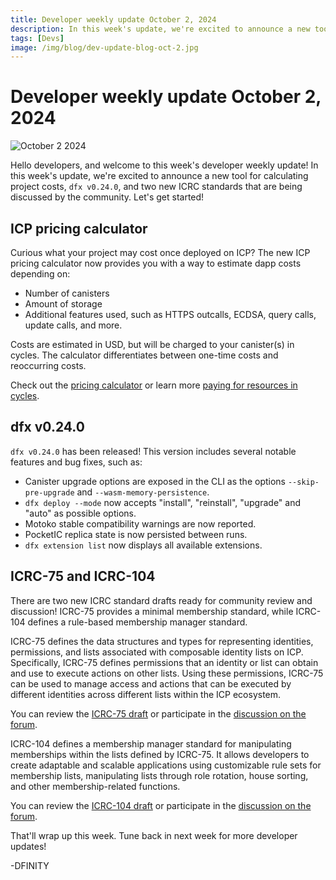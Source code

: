 ```yaml
---
title: Developer weekly update October 2, 2024
description: In this week's update, we're excited to announce a new tool for calculating project costs, `dfx v0.24.0`, and two new ICRC standards that are being discussed by the community.
tags: [Devs]
image: /img/blog/dev-update-blog-oct-2.jpg
---
```


# Developer weekly update October 2, 2024

![October 2 2024](../../static/img/blog/dev-update-blog-oct-2.jpg)

Hello developers, and welcome to this week's developer weekly update! In this week's update, we're excited to announce a new tool for calculating project costs, `dfx v0.24.0`, and two new ICRC standards that are being discussed by the community. Let's get started!

## ICP pricing calculator

Curious what your project may cost once deployed on ICP? The new ICP pricing calculator now provides you with a way to estimate dapp costs depending on:

- Number of canisters
- Amount of storage
- Additional features used, such as HTTPS outcalls, ECDSA, query calls, update calls, and more.

Costs are estimated in USD, but will be charged to your canister(s) in cycles. The calculator differentiates between one-time costs and reoccurring costs.

Check out the [pricing calculator](https://3d5wy-5aaaa-aaaag-qkhsq-cai.icp0.io/) or learn more [paying for resources in cycles](https://internetcomputer.org/docs/building-apps/essentials/gas-cost).

## dfx v0.24.0

`dfx v0.24.0` has been released! This version includes several notable features and bug fixes, such as:

- Canister upgrade options are exposed in the CLI as the options `--skip-pre-upgrade` and `--wasm-memory-persistence`.
- `dfx deploy --mode` now accepts "install", "reinstall", "upgrade" and "auto" as possible options.
- Motoko stable compatibility warnings are now reported.
- PocketIC replica state is now persisted between runs.
- `dfx extension list` now displays all available extensions.

## ICRC-75 and ICRC-104

There are two new ICRC standard drafts ready for community review and discussion! ICRC-75 provides a minimal membership standard, while ICRC-104 defines a rule-based membership manager standard.

ICRC-75 defines the data structures and types for representing identities, permissions, and lists associated with composable identity lists on ICP. Specifically, ICRC-75 defines permissions that an identity or list can obtain and use to execute actions on other lists. Using these permissions, ICRC-75 can be used to manage access and actions that can be executed by different identities across different lists within the ICP ecosystem.

You can review the [ICRC-75 draft](https://github.com/icdevsorg/icrc75.mo/blob/main/icrc75-standard.md) or participate in the [discussion on the forum](https://forum.dfinity.org/t/icrc-75-minimal-membership-standard/35753).

ICRC-104 defines a membership manager standard for manipulating memberships within the lists defined by ICRC-75. It allows developers to create adaptable and scalable applications using customizable rule sets for membership lists, manipulating lists through role rotation, house sorting, and other membership-related functions.

You can review the [ICRC-104 draft](https://github.com/dfinity/ICRC/issues/104) or participate in the [discussion on the forum](https://forum.dfinity.org/t/icrc-104-rule-based-membership-manager-standard/35756).

That'll wrap up this week. Tune back in next week for more developer updates!

-DFINITY